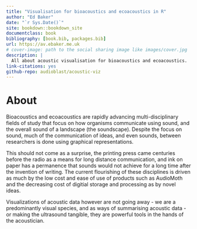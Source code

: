 ```yaml
--- 
title: "Visualisation for bioacoustics and ecoacoustics in R"
author: "Ed Baker"
date: "`r Sys.Date()`"
site: bookdown::bookdown_site
documentclass: book
bibliography: [book.bib, packages.bib]
url: https://av.ebaker.me.uk
# cover-image: path to the social sharing image like images/cover.jpg
description: |
  All about acoustic visualisation for bioacoustics and ecoacoustics.
link-citations: yes
github-repo: audioblast/acoustic-viz
---
```


# About {-}
Bioacoustics and ecoacoustics are rapidly advancing multi-disciplinary fields of study that focus on how organisms communicate using sound, and the overall sound of a landscape (the soundscape). Despite the focus on sound, much of the communication of ideas, and even sounds, between researchers is done using graphical representations.

This should not come as a surprise, the printing press came centuries before the radio as a means for long distance communication, and ink on paper has a permanence that sounds would not achieve for a long time after the invention of writing. The current flourishing of these disciplines is driven as much by the low cost and ease of use of products such as AudioMoth and the decreasing cost of digitial storage and processing as by novel ideas.

Visualizations of acoustic data however are not going away - we are a predominantly visual species, and as ways of summarising acoustic data - or making the ultrasound tangible, they are powerful tools in the hands of the acoustician.


